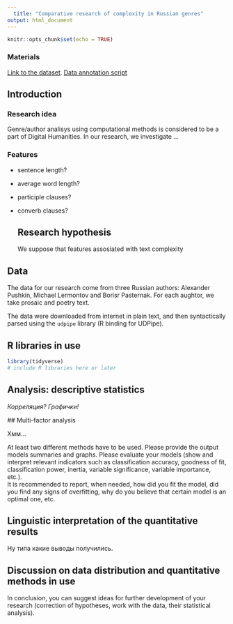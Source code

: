 ```yaml
---
  title: "Comparative research of complexity in Russian genres"
output: html_document
---
```

  
  ```r
knitr::opts_chunk$set(echo = TRUE)
```

### Materials

[Link to the dataset](https://github.com/maryszmary/R_course/tree/master/project/data).
[Data annotation script](https://github.com/maryszmary/R_course/blob/master/project/collect_data.r)

## Introduction

### Research idea

Genre/author analisys using computational methods is considered to be a part of Digital Humanities. In our research, we investigate ...

### Features

* sentence length?
* average word length?
* participle clauses?
* converb clauses?
  
  ## Research hypothesis  
  
  We suppose that features assosiated with text complexity 

## Data

The data for our research come from three Russian authors: Alexander Pushkin, Michael Lermontov and Borisr Pasternak. For each aughtor, we take prosaic and poetry text.

The data were downloaded from internet in plain text, and then syntactically parsed using the `udpipe` library (R binding for UDPipe).

## R libraries in use
```r
library(tidyverse)
# include R libraries here or later
```


## Analysis: descriptive statistics

*Корреляция?*
  *Графички!*
  
  ## Multi-factor analysis
  
  Хмм...

At least two different methods have to be used. Please provide the output models summaries and graphs. Please evaluate your models (show and interpret relevant indicators such as classification accuracy, goodness of fit, classification power, inertia, variable significance, variable importance, etc.).   
It is recommended to report, when needed, how did you fit the model, did you find any signs of overfitting, why do you believe that certain model is an optimal one, etc.

## Linguistic interpretation of the quantitative results  

Ну типа какие выводы получились.

## Discussion on data distribution and quantitative methods in use   

In conclusion, you can suggest ideas for further development of your research (correction of hypotheses, work with the data, their statistical analysis).

